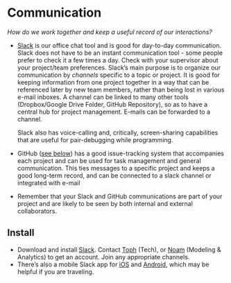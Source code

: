 # Communication

*How do we work together and keep a useful record of our interactions?*

-   [Slack](https://eha.slack.com/) is our office chat tool and is good
    for day-to-day communication. Slack does not have to be an instant
    communication tool - some people prefer to check it a few times
    a day. Check with your supervisor about your
    project/team preferences. Slack's main purpose is to organize our
    communication by *channels* specific to a topic or project. It is
    good for keeping information from one project together in a way that
    can be referenced later by new team members, rather than being lost
    in various e-mail inboxes. A channel can be linked to many other
    tools (Dropbox/Google Drive Folder, GitHub Repository), so as to
    have a central hub for project management. E-mails can be forwarded
    to a channel.
    
    Slack also has voice-calling and, critically, screen-sharing capabilities
    that are useful for pair-debugging while programming.

-   GitHub ([see below](#version-control-and-collaboration)) has a good
    issue-tracking system that accompanies each project and can be used
    for task management and general communication. This ties messages to
    a specific project and keeps a good long-term record, and can be
    connected to a slack channel or integrated with e-mail
-   Remember that your Slack and GitHub communications are part of your
    project and are likely to be seen by both internal and
    external collaborators.

## Install

-   Download and install [Slack](https://slack.com/downloads). Contact
    [Toph](mailto:allen@ecohealthalliance.org) (Tech), or
    [Noam](mailto:ross@ecohealthalliance.org) (Modeling & Analytics) to get
    an account. Join any appropriate channels.
-   There's also a mobile Slack app for
    [iOS](https://itunes.apple.com/us/app/slack-team-communication/id618783545?mt=8)
    and
    [Android](https://play.google.com/store/apps/details?id=com.Slack&hl=en),
    which may be helpful if you are traveling.

